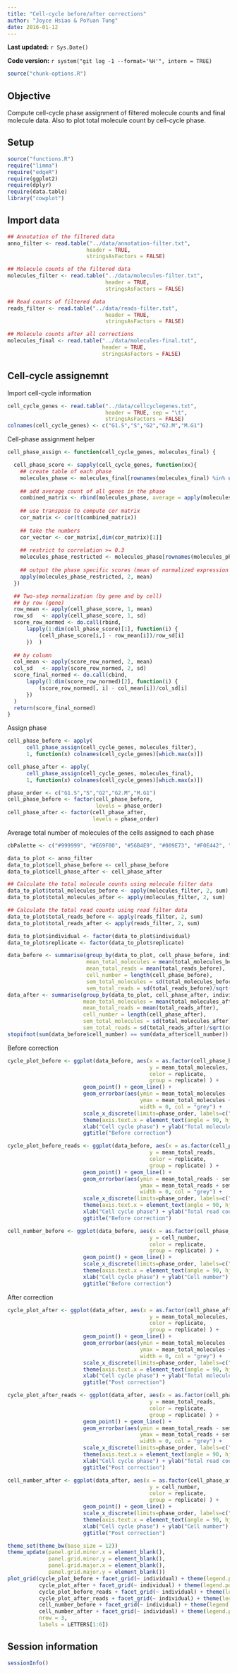 ```yaml
---
title: "Cell-cycle before/after corrections"
author: "Joyce Hsiao & PoYuan Tung"
date: 2016-01-12
---
```


**Last updated:** `r Sys.Date()`

**Code version:** `r system("git log -1 --format='%H'", intern = TRUE)`

```r
source("chunk-options.R")
```


## Objective 

Compute cell-cycle phase assignment of filtered molecule counts and final molecule data. Also to plot total molecule count by cell-cycle phase. 

## Setup

```r
source("functions.R")
require("limma")
require("edgeR")
require(ggplot2)
require(dplyr)
require(data.table)
library("cowplot")
```


## Import data

```r
## Annotation of the filtered data
anno_filter <- read.table("../data/annotation-filter.txt",
                         header = TRUE,
                         stringsAsFactors = FALSE)

## Molecule counts of the filtered data
molecules_filter <- read.table("../data/molecules-filter.txt",
                               header = TRUE,
                               stringsAsFactors = FALSE)

## Read counts of filtered data
reads_filter <- read.table("../data/reads-filter.txt",
                               header = TRUE,
                               stringsAsFactors = FALSE)

## Molecule counts after all corrections
molecules_final <- read.table("../data/molecules-final.txt",
                              header = TRUE,
                              stringsAsFactors = FALSE)
```

## Cell-cycle assignemnt

Import cell-cycle information

```r
cell_cycle_genes <- read.table("../data/cellcyclegenes.txt",
                               header = TRUE, sep = "\t",
                               stringsAsFactors = FALSE)
colnames(cell_cycle_genes) <- c("G1.S","S","G2","G2.M","M.G1")
```


Cell-phase assignment helper

```r
cell_phase_assign <- function(cell_cycle_genes, molecules_final) {

  cell_phase_score <- sapply(cell_cycle_genes, function(xx){
    ## create table of each phase
    molecules_phase <- molecules_final[rownames(molecules_final) %in% unlist(xx) ,]
  
    ## add average count of all genes in the phase
    combined_matrix <- rbind(molecules_phase, average = apply(molecules_phase,2,mean) )
    
    ## use transpose to compute cor matrix
    cor_matrix <- cor(t(combined_matrix))
    
    ## take the numbers
    cor_vector <- cor_matrix[,dim(cor_matrix)[1]]
    
    ## restrict to correlation >= 0.3 
    molecules_phase_restricted <- molecules_phase[rownames(molecules_phase) %in% names(cor_vector[cor_vector >= 0.3]),]
    
    ## output the phase specific scores (mean of normalized expression levels in the phase)
    apply(molecules_phase_restricted, 2, mean)
  })

  ## Two-step normalization (by gene and by cell)
  ## by row (gene)
  row_mean <- apply(cell_phase_score, 1, mean)
  row_sd   <- apply(cell_phase_score, 1, sd)
  score_row_normed <- do.call(rbind, 
      lapply(1:dim(cell_phase_score)[1], function(i) {
          (cell_phase_score[i,] - row_mean[i])/row_sd[i]
      })  )
  
  ## by column
  col_mean <- apply(score_row_normed, 2, mean)
  col_sd   <- apply(score_row_normed, 2, sd)
  score_final_normed <- do.call(cbind, 
      lapply(1:dim(score_row_normed)[2], function(i) {
          (score_row_normed[, i] - col_mean[i])/col_sd[i]
      })
  )
  return(score_final_normed)
}
```

Assign phase

```r
cell_phase_before <- apply(
      cell_phase_assign(cell_cycle_genes, molecules_filter), 
      1, function(x) colnames(cell_cycle_genes)[which.max(x)])

cell_phase_after <- apply(
      cell_phase_assign(cell_cycle_genes, molecules_final), 
      1, function(x) colnames(cell_cycle_genes)[which.max(x)])

phase_order <- c("G1.S","S","G2","G2.M","M.G1")
cell_phase_before <- factor(cell_phase_before, 
                            levels = phase_order)
cell_phase_after <- factor(cell_phase_after,
                           levels = phase_order)
```

Average total number of molecules of the cells assigned to each phase

```r
cbPalette <- c("#999999", "#E69F00", "#56B4E9", "#009E73", "#F0E442", "#0072B2", "#D55E00", "#CC79A7")

data_to_plot <- anno_filter
data_to_plot$cell_phase_before <- cell_phase_before
data_to_plot$cell_phase_after <- cell_phase_after

## Calculate the total molecule counts using molecule filter data
data_to_plot$total_molecules_before <- apply(molecules_filter, 2, sum)
data_to_plot$total_molecules_after <- apply(molecules_filter, 2, sum)

## Calculate the total read counts using read filter data
data_to_plot$total_reads_before <- apply(reads_filter, 2, sum)
data_to_plot$total_reads_after <- apply(reads_filter, 2, sum)

data_to_plot$individual <- factor(data_to_plot$individual)
data_to_plot$replicate <- factor(data_to_plot$replicate)

data_before <- summarise(group_by(data_to_plot, cell_phase_before, individual, replicate),
                         mean_total_molecules = mean(total_molecules_before),
                         mean_total_reads = mean(total_reads_before),
                         cell_number = length(cell_phase_before),
                         sem_total_molecules = sd(total_molecules_before)/sqrt(cell_number),
                         sem_total_reads = sd(total_reads_before)/sqrt(cell_number))
data_after <- summarise(group_by(data_to_plot, cell_phase_after, individual, replicate),
                        mean_total_molecules = mean(total_molecules_after), 
                        mean_total_reads = mean(total_reads_after),
                        cell_number = length(cell_phase_after),
                        sem_total_molecules = sd(total_molecules_after)/sqrt(cell_number),
                        sem_total_reads = sd(total_reads_after)/sqrt(cell_number))
stopifnot(sum(data_before$cell_number) == sum(data_after$cell_number))
```

Before correction

```r
cycle_plot_before <- ggplot(data_before, aes(x = as.factor(cell_phase_before), 
                                             y = mean_total_molecules,
                                             color = replicate,
                                             group = replicate) ) + 
                        geom_point() + geom_line() +
                        geom_errorbar(aes(ymin = mean_total_molecules - sem_total_molecules,
                                          ymax = mean_total_molecules + sem_total_molecules), 
                                          width = 0, col = "grey") +
                        scale_x_discrete(limits=phase_order, labels=c("G1/S","S","G2","G2/M","M/G1")) + 
                        theme(axis.text.x = element_text(angle = 90, hjust = 0.9, vjust = 0.5)) + 
                        xlab("Cell cycle phase") + ylab("Total molecule counts (mean +/- sem)") +
                        ggtitle("Before correction")

cycle_plot_before_reads <- ggplot(data_before, aes(x = as.factor(cell_phase_before), 
                                             y = mean_total_reads,
                                             color = replicate,
                                             group = replicate) ) + 
                        geom_point() + geom_line() +
                        geom_errorbar(aes(ymin = mean_total_reads - sem_total_reads,
                                          ymax = mean_total_reads + sem_total_reads), 
                                          width = 0, col = "grey") +
                        scale_x_discrete(limits=phase_order, labels=c("G1/S","S","G2","G2/M","M/G1")) + 
                        theme(axis.text.x = element_text(angle = 90, hjust = 0.9, vjust = 0.5)) + 
                        xlab("Cell cycle phase") + ylab("Total read counts (mean +/- sem)") +
                        ggtitle("Before correction")

cell_number_before <- ggplot(data_before, aes(x = as.factor(cell_phase_before), 
                                             y = cell_number,
                                             color = replicate,
                                             group = replicate) ) + 
                        geom_point() + geom_line() +
                        scale_x_discrete(limits=phase_order, labels=c("G1/S","S","G2","G2/M","M/G1")) + 
                        theme(axis.text.x = element_text(angle = 90, hjust = 0.9, vjust = 0.5)) + 
                        xlab("Cell cycle phase") + ylab("Cell number") +
                        ggtitle("Before correction")
```


After correction

```r
cycle_plot_after <- ggplot(data_after, aes(x = as.factor(cell_phase_after), 
                                             y = mean_total_molecules,
                                             color = replicate,
                                             group = replicate) ) + 
                        geom_point() + geom_line() +
                        geom_errorbar(aes(ymin = mean_total_molecules - sem_total_molecules,
                                          ymax = mean_total_molecules + sem_total_molecules), 
                                          width = 0, col = "grey") +
                        scale_x_discrete(limits=phase_order, labels=c("G1/S","S","G2","G2/M","M/G1")) + 
                        theme(axis.text.x = element_text(angle = 90, hjust = 0.9, vjust = 0.5)) + 
                        xlab("Cell cycle phase") + ylab("Total molecule counts (mean +/- sem)") +
                        ggtitle("Post correction")

cycle_plot_after_reads <- ggplot(data_after, aes(x = as.factor(cell_phase_after), 
                                             y = mean_total_reads,
                                             color = replicate,
                                             group = replicate) ) + 
                        geom_point() + geom_line() +
                        geom_errorbar(aes(ymin = mean_total_reads - sem_total_reads,
                                          ymax = mean_total_reads + sem_total_reads), 
                                          width = 0, col = "grey") +
                        scale_x_discrete(limits=phase_order, labels=c("G1/S","S","G2","G2/M","M/G1")) + 
                        theme(axis.text.x = element_text(angle = 90, hjust = 0.9, vjust = 0.5)) + 
                        xlab("Cell cycle phase") + ylab("Total read counts (mean +/- sem)") +
                        ggtitle("Post correction")

cell_number_after <- ggplot(data_after, aes(x = as.factor(cell_phase_after), 
                                             y = cell_number,
                                             color = replicate,
                                             group = replicate) ) + 
                        geom_point() + geom_line() +
                        scale_x_discrete(limits=phase_order, labels=c("G1/S","S","G2","G2/M","M/G1")) + 
                        theme(axis.text.x = element_text(angle = 90, hjust = 0.9, vjust = 0.5)) + 
                        xlab("Cell cycle phase") + ylab("Cell number") +
                        ggtitle("Post correction")
```

```r
theme_set(theme_bw(base_size = 12))
theme_update(panel.grid.minor.x = element_blank(),
             panel.grid.minor.y = element_blank(),
             panel.grid.major.x = element_blank(),
             panel.grid.major.y = element_blank())
plot_grid(cycle_plot_before + facet_grid(~ individual) + theme(legend.position = c(.25,.3)) + labs (col = ""),
          cycle_plot_after + facet_grid(~ individual) + theme(legend.position = "none"),
          cycle_plot_before_reads + facet_grid(~ individual) + theme(legend.position = "none"),
          cycle_plot_after_reads + facet_grid(~ individual) + theme(legend.position = "none"),
          cell_number_before + facet_grid(~ individual) + theme(legend.position = "none"),
          cell_number_after + facet_grid(~ individual) + theme(legend.position = "none"),
          nrow = 3,
          labels = LETTERS[1:6])
```


## Session information

```r
sessionInfo()
```
